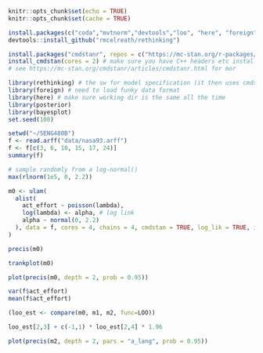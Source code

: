 
```r
knitr::opts_chunk$set(echo = TRUE)
knitr::opts_chunk$set(cache = TRUE)

install.packages(c("coda","mvtnorm","devtools","loo", "here", "foreign","dagitty", "posterior","bayesplot"))
devtools::install_github("rmcelreath/rethinking")

install.packages("cmdstanr", repos = c("https://mc-stan.org/r-packages/", getOption("repos")))
install_cmdstan(cores = 2) # make sure you have C++ headers etc installed - e.g. COmmand Line Tools on MacoS
# see https://mc-stan.org/cmdstanr/articles/cmdstanr.html for mor

library(rethinking) # the sw for model specification (it then uses cmdstan)
library(foreign) # need to load funky data format
library(here) # make sure working dir is the same all the time
library(posterior)
library(bayesplot)
set.seed(100)
```

```r
setwd("~/SENG480B")
f <- read.arff("data/nasa93.arff")
f <- f[c(3, 6, 10, 15, 17, 24)]
summary(f)
```

```r
# sample randomly from a log-normal()
max(rlnorm(1e5, 0, 2.2))
```

```r
m0 <- ulam(
  alist(
    act_effort ~ poisson(lambda),
    log(lambda) <- alpha, # log link
    alpha ~ normal(0, 2.2)
  ), data = f, cores = 4, chains = 4, cmdstan = TRUE, log_lik = TRUE, iter = 5e3
)
```


```r
precis(m0)
```

```r
trankplot(m0)
```

```r
plot(precis(m0, depth = 2, prob = 0.95))
```

```r
var(f$act_effort)
mean(f$act_effort)
```

```r
(loo_est <- compare(m0, m1, m2, func=LOO))
```

```r
loo_est[2,3] + c(-1,1) * loo_est[2,4] * 1.96
```

```r
plot(precis(m2, depth = 2, pars = "a_lang", prob = 0.95))
```
